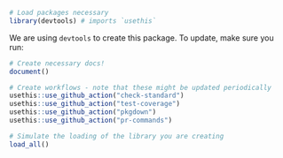 
```r
# Load packages necessary
library(devtools) # imports `usethis`
```

We are using `devtools` to create this package. To update, make sure you run:

```r
# Create necessary docs!
document()

# Create workflows - note that these might be updated periodically
usethis::use_github_action("check-standard")
usethis::use_github_action("test-coverage")
usethis::use_github_action("pkgdown")
usethis::use_github_action("pr-commands")

# Simulate the loading of the library you are creating
load_all()
```
